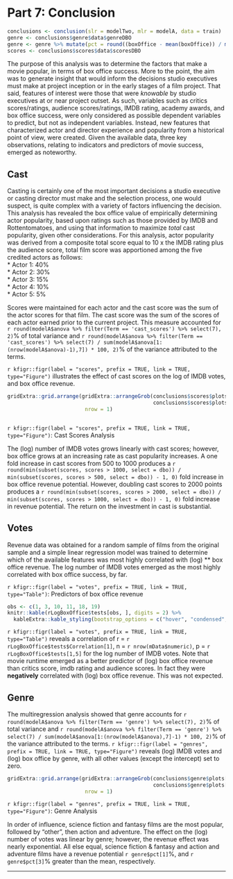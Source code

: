 # Part 7: Conclusion
```r
conclusions <- conclusion(slr = modelTwo, mlr = modelA, data = train)
genre <- conclusions$genre$data$genreDBO
genre <- genre %>% mutate(pct = round((boxOffice - mean(boxOffice)) / mean(boxOffice) * 100, 1))
scores <- conclusions$scores$data$scoresDBO
```

The purpose of this analysis was to determine the factors that make a movie popular, in terms of box office success. More to the point, the aim was to generate insight that would inform the decisions studio executives must make at project inception or in the early stages of a film project. That said, features of interest were those that were *knowable* by studio executives at or near project outset. As such, variables such as critics scores/ratings, audience scores/ratings, IMDB rating, academy awards, and box office success, were only considered as possible dependent variables to predict, but not as independent variables. Instead, new features that characterized actor and director experience and popularity from a historical point of view, were created. Given the available data, three key observations, relating to indicators and predictors of movie success, emerged as noteworthy.

## Cast 
Casting is certainly one of the most important decisions a studio executive or casting director must make and the selection process, one would suspect, is quite complex with a variety of factors influencing the decision.  This analysis has revealed the box office value of empirically determining actor popularity, based upon ratings such as those provided by IMDB and Rottentomatoes, and using that information to maximize *total* cast popularity, given other considerations. For this analysis, actor popularity was derived from a composite total score equal to 10 x the IMDB rating plus the audience score, total film score was apportioned among the five credited actors as follows:  
* Actor 1: 40%  
* Actor 2: 30%  
* Actor 3: 15%  
* Actor 4: 10%  
* Actor 5: 5%  

Scores were maintained for each actor and the cast score was the sum of the actor scores for that film. The cast score was the sum of the scores of each actor earned prior to the current project.  This measure accounted for `r round(modelA$anova %>% filter(Term == 'cast_scores') %>% select(7), 2)`% of total variance and  `r round(modelA$anova %>% filter(Term == 'cast_scores') %>% select(7) / sum(modelA$anova[1:(nrow(modelA$anova)-1),7]) * 100, 2)`% of the variance attributed to the terms. 

`r kfigr::figr(label = "scores", prefix = TRUE, link = TRUE, type="Figure")` illustrates the effect of cast scores on the log of IMDB votes, and  box office revenue. 

```r
gridExtra::grid.arrange(gridExtra::arrangeGrob(conclusions$scores$plots[[1]],
                                               conclusions$scores$plots[[2]], ncol = 2),
                         nrow = 1)
                    
```
`r kfigr::figr(label = "scores", prefix = TRUE, link = TRUE, type="Figure")`: Cast Scores Analysis

The (log) number of IMDB votes grows linearly with cast scores; however,  box office grows at an increasing rate as cast popularity increases. A one fold increase in cast scores from 500 to 1000 produces a `r round(min(subset(scores, scores > 1000, select = dbo)) / min(subset(scores, scores > 500, select = dbo)) - 1, 0)` fold increase in box office revenue potential. 
However, doubling cast scores to 2000 points produces a `r round(min(subset(scores, scores > 2000, select = dbo)) / min(subset(scores, scores > 1000, select = dbo)) - 1, 0)` fold increase in revenue potential. The return on the investment in cast is substantial.


## Votes
Revenue data was obtained for a random sample of films from the original sample and a simple linear regression model was trained to determine which of the available features was most highly correlated with (log) ** box office revenue. The log number of IMDB votes emerged as the most highly correlated with box office success, by far.  

`r kfigr::figr(label = "votes", prefix = TRUE, link = TRUE, type="Table")`: Predictors of box office revenue
```r
obs <- c(1, 3, 10, 11, 18, 19)
knitr::kable(rLogBoxOffice$tests[obs, ], digits = 2) %>%
  kableExtra::kable_styling(bootstrap_options = c("hover", "condensed", "responsive"), full_width = T, position = "center")
```
`r kfigr::figr(label = "votes", prefix = TRUE, link = TRUE, type="Table")` reveals a correlation of r = `r rLogBoxOffice$tests$Correlation[1]`, n = `r nrow(mData$numeric)`, p = `r rLogBoxOffice$tests[1,5]` for the log number of IMDB votes. Note that movie runtime emerged as a better predictor of (log) box office revenue than critics score, imdb rating and audience scores. In fact they were **negatively** correlated with (log)  box office revenue. This was not expected. 

## Genre
The multiregression analysis showed that genre accounts for `r round(modelA$anova %>% filter(Term == 'genre') %>% select(7), 2)`% of total variance and  `r round(modelA$anova %>% filter(Term == 'genre') %>% select(7) / sum(modelA$anova[1:(nrow(modelA$anova),7]-1) * 100, 2)`% of the variance attributed to the terms. `r kfigr::figr(label = "genres", prefix = TRUE, link = TRUE, type="Figure")` reveals (log) IMDB votes and (log)  box office by genre, with all other values (except the intercept) set to zero.

```r
gridExtra::grid.arrange(gridExtra::arrangeGrob(conclusions$genre$plots[[1]],
                                               conclusions$genre$plots[[2]], ncol = 2),
                         nrow = 1)

```
`r kfigr::figr(label = "genres", prefix = TRUE, link = TRUE, type="Figure")`: Genre Analysis

In order of influence, science fiction and fantasy films are the most popular, followed by "other", then action and adventure. The effect on the (log) number of votes was linear by genre; however, the revenue effect was nearly exponential. All else equal, science fiction & fantasy and action and adventure films have a revenue potential `r genre$pct[1]`%, and `r genre$pct[3]`% greater than the mean, respectively. 




* * *
